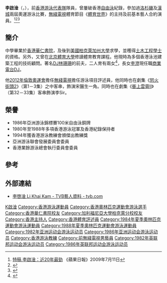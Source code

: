 {{藝人
| 姓名 = 李啟淦
| 類型 = 男藝人
| 英文名 = Johnny Li
| 民族 = 漢族
| 語言 = 粵語、英語、國語
| 國籍 = {{HKG}}
| 籍贯 = 
| image = 
| 出生日期 = {{birth_date_and_age|1967|7|16}}
| 出生地點 = {{HKG-1959}}
| 教育程度 = 學士
| 母校 = [[香港華仁書院|香港華仁書院]]<br>[[美國柏克萊加州大學|美國柏克萊加州大學]]<br>[[北京體育大學|北京體育大學]]
| 宗教信仰 = 
| 父母 = 
| 配偶 = [[林珊珊|林珊珊]]（1987年結婚；1992年離婚）
| 兒女 = 長女:[[李澄|李澄]]（Jane）<br>{{birth_date_and_age|1987|9|29}}<br>二女：李怡（Tiffany）<br>{{birth_date_and_age|1989|4|26}}<br>兒子：Wesley Li<br>{{birth date and age|1998|6|29}}
| 職業 = 
| imdb = 
}}

'''李啟淦'''（{{lang-en|Johnny Li}}，{{bd|1967年|7月16日}}），前[[香港游泳代表隊|香港游泳代表隊]]隊員，曾屢破香港[[自由泳|自由泳]]紀錄，參加過[[洛杉磯奧運|洛杉磯]]及[[漢城奧運|漢城]]兩屆奧運游泳比賽，[[無綫電視|無綫電視]]體育節目《[[體育世界|體育世界]]》的主持及前基本藝人合約演員。<ref>[http://hk.apple.nextmedia.com/sports/art/20090711/12975929 特稿 李啟淦：近20年最勁] {{Wayback|url=http://hk.apple.nextmedia.com/sports/art/20090711/12975929 |date=20170819144622 }}《蘋果日報》2009年7月11日</ref><ref>{{Cite web |url=http://tvb4life.pixnet.net/blog/post/38764810-%E6%9D%8E%E5%95%9F%E6%B7%A6-%E4%BF%BE-tvb-%E6%90%B5%E7%AC%A8-%E5%BF%BD%E7%84%B61%E5%91%A8-889%E6%9C%9F |title=李啟淦俾TVB搵笨 忽然1周889期 |access-date=2017-09-03 |archive-date=2019-12-18 |archive-url=https://web.archive.org/web/20191218144804/https://tvb4life.pixnet.net/blog/post/38764810-%e6%9d%8e%e5%95%9f%e6%b7%a6-%e4%bf%be-tvb-%e6%90%b5%e7%ac%a8-%e5%bf%bd%e7%84%b61%e5%91%a8-889%e6%9c%9f |dead-url=no }}</ref><ref>{{Cite web |url=http://hkswim.com/johnny.html |title=李啟淦小檔案 |access-date=2017-09-03 |archive-date=2020-02-18 |archive-url=https://web.archive.org/web/20200218130048/http://hkswim.com/johnny.html |dead-url=no }}</ref>

== 簡介 ==
中學畢業於[[香港華仁書院|香港華仁書院]]，及後到[[美國柏克萊加州大學|美國柏克萊加州大學]]求學，並穫得[[土木工程|土木工程]][[學士|學士]]的資格。另外，又曾在[[北京體育大學|北京體育大學]]修讀體育教育課程。他現時為多個香港泳池建築工程的技術顧問。著名[[DJ|DJ]][[林珊珊|林珊珊]]的前夫，二人育有兩女<ref>{{Cite web |url=http://dayday818.blogspot.com/2011/10/blog-post_1867.html#.WavEudElFPY |title=那些年，我追到天腳底的男孩（李啟淦）-林珊珊 |access-date=2017-09-03 |archive-date=2020-02-24 |archive-url=https://web.archive.org/web/20200224050939/http://dayday818.blogspot.com/2011/10/blog-post_1867.html#.WavEudElFPY |dead-url=no }}</ref>，長女[[李澄|李澄]]現任職[[商業電台|商業電台]][[DJ|DJ]]。

他[[2012年倫敦奧運會|2012年倫敦奧運會]]擔任[[無綫電視|無綫電視]]擔任游泳項目評述員，他同時也在劇集《[[怒火街頭2|怒火街頭2]]》（第1－3集）之中客串，飾演宋醫生一角。同時也在劇集《[[衝上雲霄II|衝上雲霄II]]》（第32－33集）客串飾演李Sir。

== 榮譽 ==
*1986年亞洲游泳錦標賽100米自由泳銅牌 
*1980年至1988年多項香港游泳冠軍及香港紀錄保持者
*1994年獲香港游泳教練會頒傑出教練獎 
*亞洲游泳聯會發展委員會委員 
*香港業餘游泳總會執行委員會委員

== 參考 ==
{{reflist}}

== 外部連結 ==
* [http://artiste.tvb.com/main/artistedetail/likhaikam   李啓淦 Li Khai Kam - TVB藝人資料 - tvb.com] {{Wayback|url=http://artiste.tvb.com/main/artistedetail/likhaikam |date=20200225203128 }}

{{Authority control}}
{{DEFAULTSORT:Li}}
[[Category:李姓|K啟淦]]
[[Category:香港游泳運動員|Category:香港游泳運動員]]
[[Category:香港奧林匹克運動會游泳選手|Category:香港奧林匹克運動會游泳選手]]
[[Category:香港華仁書院校友|Category:香港華仁書院校友]]
[[Category:加利福尼亞大學柏克萊分校校友|Category:加利福尼亞大學柏克萊分校校友]]
[[Category:香港主持人|Category:香港主持人]]
[[Category:香港體育評述員|Category:香港體育評述員]]
[[Category:1984年夏季奧林匹克運動會游泳運動員|Category:1984年夏季奧林匹克運動會游泳運動員]]
[[Category:1988年夏季奧林匹克運動會游泳運動員|Category:1988年夏季奧林匹克運動會游泳運動員]]
[[Category:1982年亚洲运动会游泳运动员|Category:1982年亚洲运动会游泳运动员]]
[[Category:1986年亚洲运动会游泳运动员|Category:1986年亚洲运动会游泳运动员]]
[[Category:香港游泳教練|Category:香港游泳教練]]
[[Category:前無綫電視男藝員|Category:前無綫電視男藝員]]
[[Category:1982年英联邦运动会游泳运动员|Category:1982年英联邦运动会游泳运动员]]
[[Category:1986年英联邦运动会游泳运动员|Category:1986年英联邦运动会游泳运动员]]
